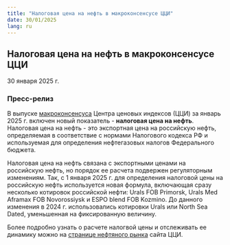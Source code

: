 ```yaml
---
title: "Налоговая цена на нефть в макроконсенсусе ЦЦИ"
date: 30/01/2025
lang: ru
---
```


## Налоговая цена на нефть в макроконсенсусе ЦЦИ

30 января 2025 г.

### Пресс-релиз

В выпуске [макроконсенсуса](https://pbc-index.ru/forecasts/forecast-fx.html) Центра ценовых индексов (ЦЦИ) за январь 2025 г. включен новый показатель - **налоговая цена на нефть**. Налоговая цена на нефть - это экспортная цена на российскую нефть, определяемая в соответствие с нормами Налогового кодекса РФ и используемая для определения нефтегазовых налогов Федерального бюджета.

Налоговая цена на нефть связана с экспортными ценами на российскую нефть, но порядок ее расчета подвержен регуляторным изменениям. Так, с 1 января 2025 г. для определения налоговой цены на российскую нефть используется новая формула, включающая сразу несколько котировок российской нефти: Urals FOB Primorsk, Urals Med Aframax FOB Novorossiysk и ESPO blend FOB Kozmino. До данного изменения в 2024 г. использовались котировки Urals или North Sea Dated, уменьшенная на фиксированную величину.

Более подробно узнать о расчете налогвой цены и отслеживать ее динамику можно на [странице нефтяного рынка](http://pbc-index.ru/markets/markets-oil.html) сайта ЦЦИ.
